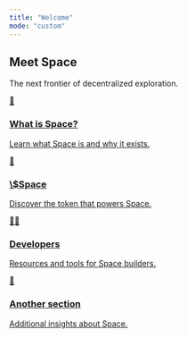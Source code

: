 ```yaml
---
title: "Welcome"
mode: "custom"
---
```


<section className="intro-hero">
<div className="intro-container">
<h1 className="intro-title">
Meet Space</h1>

<p className="intro-subtitle">
The next frontier of decentralized exploration.

</p>

<div className="intro-cards">
<a href="space/what-is-space" className="intro-card">
<span className="intro-card-icon">
🚀</span>

 <h3>
What is Space?</h3>

 <p>
Learn what Space is and why it exists.</p>

</a>

<a href="$space/token-utility" className="intro-card">
<span className="intro-card-icon">
💫</span>

 <h3>
\$Space</h3>

 <p>
Discover the token that powers Space.</p>

</a>

<a href="/developers" className="intro-card">
<span className="intro-card-icon">
👨‍💻</span>

 <h3>
Developers</h3>

 <p>
Resources and tools for Space builders.</p>

</a>

<a href="/another-section" className="intro-card">
<span className="intro-card-icon">
🌌</span>

 <h3>
Another section</h3>

 <p>
Additional insights about Space.</p>

</a>

</div>

</div>

</section>